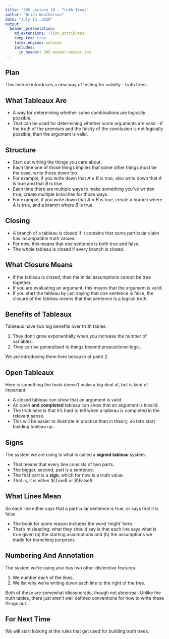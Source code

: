 ```yaml
---
title: "305 Lecture 20 - Truth Trees"
author: "Brian Weatherson"
date: "July 15, 2020"
output: 
  beamer_presentation:
    md_extensions: +link_attributes
    keep_tex: true
    latex_engine: xelatex
    includes:
      in_header: 305-beamer-header.tex
---
```


## Plan

This lecture introduces a new way of testing for validity - truth trees.

## What Tableaux Are

- A way for determining whether some combinations are logically possible.
- That can be used for determining whether some arguments are valid - if the truth of the premises and the falsity of the conclusion is not logically possible; then the argument is valid.

## Structure

- Start out writing the things you care about.\pause
- Each time one of those things implies that some other things must be the case, write those down too.
- For example, if you write down that $A \wedge B$ is true, also write down that $A$ is true and that $B$ is true. \pause
- Each time there are multiple ways to make something you've written true, create multiple branches for those ways.
- For example, if you write down that $A \vee B$ is true, create a branch where $A$ is true, and a branch where $B$ is true.

## Closing

- A branch of a tableau is closed if it contains that some particular claim has incompatible truth values.
- For now, this means that one sentence is both true and false.\pause
- The whole tableau is closed if every branch is closed.

## What Closure Means

- If the tableau is closed, then the initial assumptions cannot be true together.
- If you are evaluating an argument, this means that the argument is valid.\pause
- If you start the tableau by just saying that one sentence is false, the closure of the tableau means that that sentence is a logical truth.

## Benefits of Tableaux

Tableaux have two big benefits over truth tables.

1. They don't grow exponentially when you increase the number of variables.\pause
2. They can be generalised to things beyond propositional logic.

We are introducing them here because of point 2.

## Open Tableaux

Here is something the book doesn't make a big deal of, but is kind of important.

- A closed tableau can show that an argument is valid.
- An open **and completed** tableau can show that an argument is invalid.\pause
- The trick here is that it's hard to tell when a tableau is completed in the relevant sense.
- This will be easier to illustrate in practice than in theory, so let's start building tableau up.

## Signs

The system we are using is what is called a **signed tableau** system.

- That means that every line consists of two parts.
- The bigger, second, part is a sentence.
- The first part is a **sign**, which for now is a truth value.
- That is, it is either $\True$ or $\False$.

## What Lines Mean

So each line either says that a particular sentence is true, or says that it is false.

- The book for some reason includes the word 'might' here.
- That's misleading; what they should say is that each line says what is true given (a) the starting assumptions and (b) the assumptions we made for branching purposes.

## Numbering And Annotation

The system we're using also has two other distinctive features.

1. We number each of the lines. \pause
2. We list why we're writing down each line to the right of the tree. \pause

Both of these are somewhat idiosyncratic, though not abnormal. Unlike the truth tables, there just aren't well defined conventions for how to write these things out.

## For Next Time

We will start looking at the rules that get used for building truth trees.

